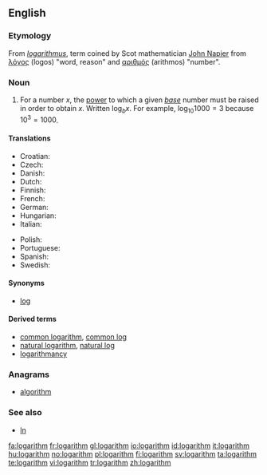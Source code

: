 {{wikipedia}}
==English==

===Etymology===
From {{NL.}} ''[[logarithmus]]'', term coined by Scot mathematician [[w:John Napier|John Napier]] from {{etyl|el}} [[λόγος]] (logos) "word, reason" and [[αριθμός]] (arithmos) "number".

===Noun===
{{en-noun}}

# {{mathematics}} For a number <math>x</math>, the [[power]] to which a given ''[[base]]'' number must be raised in order to obtain <math>x</math>.  Written <math>\log_b x</math>.  For example, <math>\log_{10} 1000 = 3</math> because <math>10^3 = 1000</math>.

====Translations====
{{trans-top|}}
* Croatian: {{t-|hr|logaritam|m}}
* Czech: {{t-|cs|logaritmus|m}}
* Danish: {{t|da|logaritme|c}}
* Dutch: {{t|nl|logaritme|n}}
* Finnish: {{t-|fi|logaritmi}}
* French: {{t|fr|logarithme|m}}
* German: {{t+|de|Logarithmus|m}}
* Hungarian: {{t-|hu|logaritmus}}
* Italian: {{t-|it|logaritmo|m}}
{{trans-mid}}
* Polish: {{t-|pl|logarytm|m}}
* Portuguese: {{t+|pt|logaritmo|m}}
* Spanish: {{t-|es|logaritmo|m}}
* Swedish: {{t+|sv|logaritm|c}}
{{trans-bottom}}

====Synonyms====
* [[log]]

====Derived terms====
* [[common logarithm]], [[common log]]
* [[natural logarithm]], [[natural log]]
* [[logarithmancy]]

===Anagrams===
* [[algorithm]]

===See also===
* [[ln]]

[[fa:logarithm]]
[[fr:logarithm]]
[[gl:logarithm]]
[[io:logarithm]]
[[id:logarithm]]
[[it:logarithm]]
[[hu:logarithm]]
[[no:logarithm]]
[[pl:logarithm]]
[[fi:logarithm]]
[[sv:logarithm]]
[[ta:logarithm]]
[[te:logarithm]]
[[vi:logarithm]]
[[tr:logarithm]]
[[zh:logarithm]]